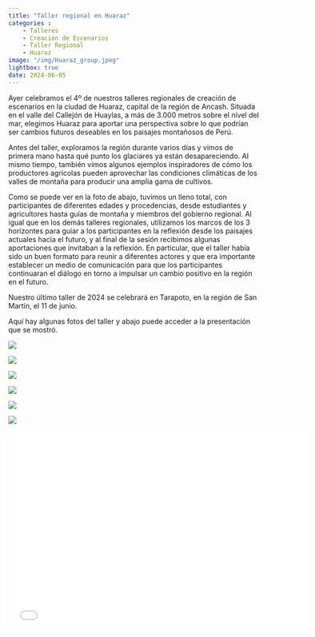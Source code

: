 ```yaml
---
title: "Taller regional en Huaraz"
categories : 
    - Talleres
    - Creación de Escenarios
    - Taller Regional
    - Huaraz
image: "/img/Huaraz_group.jpeg"
lightbox: true
date: 2024-06-05
---
```


Ayer celebramos el 4º de nuestros talleres regionales de creación de escenarios en la ciudad de Huaraz, capital de la región de Ancash. Situada en el valle del Callejón de Huaylas, a más de 3.000 metros sobre el nivel del mar, elegimos Huaraz para aportar una perspectiva sobre lo que podrían ser cambios futuros deseables en los paisajes montañosos de Perú. 

Antes del taller, exploramos la región durante varios días y vimos de primera mano hasta qué punto los glaciares ya están desapareciendo. Al mismo tiempo, también vimos algunos ejemplos inspiradores de cómo los productores agrícolas pueden aprovechar las condiciones climáticas de los valles de montaña para producir una amplia gama de cultivos.  

Como se puede ver en la foto de abajo, tuvimos un lleno total, con participantes de diferentes edades y procedencias, desde estudiantes y agricultores hasta guías de montaña y miembros del gobierno regional. Al igual que en los demás talleres regionales, utilizamos los marcos de los 3 horizontes para guiar a los participantes en la reflexión desde los paisajes actuales hacia el futuro, y al final de la sesión recibimos algunas aportaciones que invitaban a la reflexión. En particular, que el taller había sido un buen formato para reunir a diferentes actores y que era importante establecer un medio de comunicación para que los participantes continuaran el diálogo en torno a impulsar un cambio positivo en la región en el futuro.  

Nuestro último taller de 2024 se celebrará en Tarapoto, en la región de San Martín, el 11 de junio.

Aquí hay algunas fotos del taller y abajo puede acceder a la presentación que se mostró. 

::: {layout-nrow=2}
![](/img/Huaraz_3.jpeg){group="my-gallery"}

![](/img/Huaraz_2.jpg){group="my-gallery"}

![](/img/Huaraz_4.jpeg){group="my-gallery"}

![](/img/Huaraz_5.jpeg){group="my-gallery"}

![](/img/Huaraz_1.jpg){group="my-gallery"}

![](/img/Huaraz_group.jpeg){group="my-gallery"}
:::

```{=html}
<div class="embed-container">
  <p align="center"><iframe width="600" height="400" src="Regional_workshop_pres_ES_Huaraz.pdf" style="border: 0.5px" ></iframe
  /p>
</div>
```



